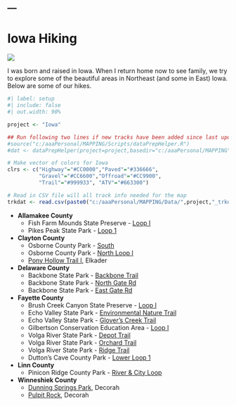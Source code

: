 ---
---

# Iowa Hiking
![](../../zresources/img/IAhiking1.webp){fig-align="center"}

I was born and raised in Iowa. When I return home now to see family, we try to explore some of the beautiful areas in Northeast (and some in East) Iowa. Below are some of our hikes.

```r
#| label: setup
#| include: false
#| out.width: 90%

project <- "Iowa"

## Run following two lines if new tracks have been added since last update
#source("c:/aaaPersonal/MAPPING/Scripts/dataPrepHelper.R")
#dat <- dataPrepHelper(project=project,basedir="c:/aaaPersonal/MAPPING")

# Make vector of colors for Iowa
clrs <- c("Highway"="#CC0000","Paved"="#336666",
          "Gravel"="#CC6600","Offroad"="#CC9900",
          "Trail"="#999933", "ATV"="#663300")

# Read in CSV file will all track info needed for the map
trkdat <- read.csv(paste0("c:/aaaPersonal/MAPPING/Data/",project,"_trkdat.csv"))
```

- **Allamakee County**
  - Fish Farm Mounds State Preserve - [Loop I](IA Fish Farm Mounds.html)
  - Pikes Peak State Park - [Loop 1](IA Pikes_Peak_I.html)

- **Clayton County**
  - Osborne County Park - [South](IA Osborne_South.html)
  - Osborne County Park - [North Loop I](IA Osborne_North_1.html)
  - [Pony Hollow Trail I](IA Pony Hollow Trail.html), Elkader

- **Delaware County**
  - Backbone State Park - [Backbone Trail](IA BBSP_Backbone.html)
  - Backbone State Park - [North Gate Rd](IA BBSP_North Gate Road.html)
  - Backbone State Park - [East Gate Rd](IA BBSP_East Gate Road.html)

- **Fayette County**
  - Brush Creek Canyon State Preserve - [Loop I](IA Brush Creek Canyon.html)
  - Echo Valley State Park - [Environmental Nature Trail](IA Echo Valley Environmental Nature Trail.html)
  - Echo Valley State Park - [Glover's Creek Trail](IA Glovers.html)
  - Gilbertson Conservation Education Area - [Loop I](IA Gilbertson I,html)
  - Volga River State Park - [Depot Trail](IA Volga Depot.html)
  - Volga River State Park - [Orchard Trail](IA Volga Orchard.html)
  - Volga River State Park - [Ridge Trail](IA Volga Ridge.html)
  - Dutton's Cave County Park - [Lower Loop 1](IA Duttons Lower.html)
  
- **Linn County**
  - Pinicon Ridge County Park - [River & City Loop](IA Pinicon1.html)

- **Winneshiek County**
  - [Dunning Springs Park](IA Dunning Springs.html), Decorah
  - [Pulpit Rock](IA Pulpit Rock.html), Decorah
